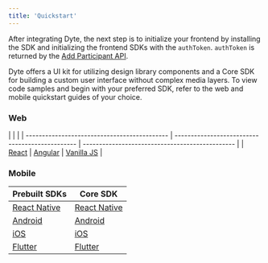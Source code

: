 ```yaml
---
title: 'Quickstart'
---
```


After integrating Dyte, the next step is to initialize your frontend by installing the SDK and initializing the frontend SDKs with the `authToken`. `authToken` is returned by the [Add Participant API](/guides/video-conf/build-live-video-app#step-5-add-participants).

Dyte offers a UI kit for utilizing design library components and a Core SDK for building a custom user interface without complex media layers. To view code samples and begin with your preferred SDK, refer to the web and mobile quickstart guides of your choice.

### Web

|                                              |                                                 |
| -------------------------------------------- | ----------------------------------------------- | ----------------------------------------------- |
| [React](/guides/voice-conf/quickstart/react) | [Angular](guides/voice-conf/quickstart/angular) | [Vanilla JS](guides/voice-conf/quickstart/html) |

### Mobile

| **Prebuilt SDKs**              | **Core SDK**             |
| ------------------------------ | ------------------------ |
| [React Native](/react-native)  | [React Native](/rn-core) |
| [Android](/android)            | [Android](/android-core) |
| [iOS](ios)                     | [iOS](/ios-core)         |
| [Flutter](/flutter/quickstart) | [Flutter](/flutter-core) |
